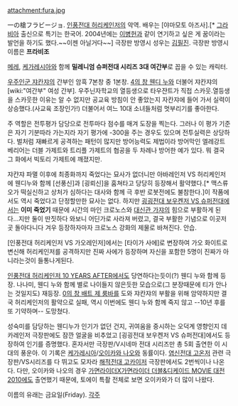 attachment:fura.jpg

一の槍フラビージョ.
[[인풍전대 허리케인저]]의 악역. 배우는 [야마모토 아즈사].[* [[그라비아]] 출신으로 특기는 한국어. 2004년에는 [[이병헌]]과 같이 연기하고 싶은 게 꿈이라는 발언을 하기도 했다.~~이젠 아닐거다~~] 극장판 방영시 성우는 [[김필진]]. 극장판 방영시 이름은 '''프라비조'''

[[메레]], [[케가레시아]]와 함께 '''밀레니엄 슈퍼전대 시리즈 3대 여간부'''로 꼽을 수 있는 캐릭터.

[[우주인군 쟈칸쟈]]의 간부인 암흑 7본창 중 1본창. [[4의 창 웬디 누]]와 더불어 쟈칸쟈의 [wiki:"여간부" 여성 간부]. 우주닌자학교의 열등생으로 타우쟌트가 직접 스카웃.열등생을 스카웃한 이유는 알 수 없지만 공교육 방침이 안 좋았는지 자칸쟈에 들어 가서 실력이 상승했다.(사교육 조장인가!) 더불어서 여느 10대 소녀들처럼 멋부리기를 좋아한다.

주 역할은 전투평가 담당으로 전투마다 점수를 매겨 도장을 찍는다. 그러나 이 평가 기준은 자기 기분따라 가는지라 자기 평가에 -300을 주는 경우도 있으며 전투실력은 상당하다. 벌처럼 재빠르게 공격하는 패턴이 많지만 방어능력도 제법이라 방어막인 엘레강트 베리어는 더블 가제트와 트리플 가제트의 협공을 두 차례나 방어한 예가 있다. 뭐 결국 그 화에서 빅토리 가제트에 깨졌지만.

쟈캰쟈 파멸 이후에 최종화까지 죽었다는 묘사가 없더니만 아바레인저 VS 허리케인저에 웬디누와 함께 [선풍신]과 [굉뢰신]을 훔쳐타고 당당히 등장해서 활약했다.[* 맥스류오가 떡실신하고 상처가 심하다는 대사와 함께 극 후반 로봇전에도 불참한다.]이 작품에서도 역시 죽었다고 단정할만한 묘사는 없다. 하지만 [[굉굉전대 보우켄저 VS 슈퍼전대]]에서는 '''이미 죽었기''' 때문에 시간의 마인 크로노스와 [[대신관 가쟈]]의 힘으로 부활하게 된다...지만 둘이 딴짓하다 와보니 어딘가로 사라져 버렸고, 결국 부활한 기념으로 이곳저곳 돌아다니다 겨우 등장하자마자 크로노스 강화의 제물로 바쳐진다. 안습.

[인풍전대 허리케인저 VS 가오레인저]에서는 [타이가 사에]로 변장하여 가오 화이트로 변신해 허리케인저를 공격하지만 진짜 사에가 등장하며  자신을 포함한 5명이 진짜가 아니라는것이 들통나게된다.

[[인풍전대 허리케인저 10 YEARS AFTER]]에서도 당연하다는듯이(?) 웬디 누와 함께 등장. 나나미, 웬디 누와 함께 별로 나이들지 않은듯한 모습으로(그 분장때문에 티가 안나는 것일지도) 재등장. [[0의 창 배트 제 룸바]]를 도와 쟈칸쟈의 부활을 위해 암약하지만 결국 허리케인저의 활약으로 실패, 역시 이번에도 웬디 누와 함께 죽지 않고 --10년 후를 또 기약하며-- 도망쳤다.

성숙미를 담당하는 웬디누가 인기가 없던 건지, 귀여움을 중시하는 오덕계 영향인지 데카레인저 극장판에도 잠깐 얼굴을 비추었고 [굉굉전대 보우켄저 VS 슈퍼전대]에서도 등장하여 인기를 증명했다. 혼자서만 극장판/V시네마 전대 시리즈만 총 5회 출연한 이 시대의 풍운아. 이 기록은 [[케가레시아]]/[[오이카와 나오]]와 동률이다. [[염신전대 고온저]] 관련 극장판/VS시리즈를 다 뛰고도 모자라 [[해적전대 고카이저]] 극장판에서도 2번씩이나 나온다. 다만, 오이카와 나오의 경우 [[가면라이더X가면라이더 더블&디케이드 MOVIE 대전 2010]]에도 출연했기 때문에, 토에이 특촬 전체로 보면 오이카와가 더 많이 나왔다.

이름의 유래는 금요일(Friday).
[[각주]]
